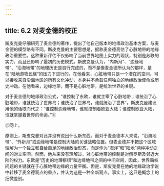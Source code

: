 ```yaml
---
---
---
```

title: 6.2 对麦金德的校正
---



斯皮克曼仔细研究了麦金德的著作，提出了他自己版本的地缘政治基本方案，与麦金德的模型略有不同。斯皮克曼的主要思想是，据称麦金德高估了心脏地带的地缘政治重要性。这种重新评估不仅影响了当前世界地图上实力的现状，特别是苏联的实力，而且还影响了最初的历史模式。斯皮克曼认为，“内新月”、“边缘地带”、“沿海地带”的地理历史是自行完成的，而不是像麦金德所认为的那样，是在“陆地游牧民族”的压力下进行的。在他看来，心脏地带只是一个潜在的空间，可以接收来自沿海地区的所有文化冲动，本身并不承载任何独立的地缘政治使命或历史冲动。在他看来，边缘地带，而不是心脏地带，是统治世界的关键。

对于麦金德的地缘政治公式，“谁控制了东欧，谁就主宰了心脏地带；谁统治了心脏地带，谁就统治了世界岛；谁统治了世界岛，谁就统治了世界”，斯皮克曼建议用他的话取而代之：“谁控制边缘地带，谁就控制着欧亚大陆；谁控制欧亚大陆，谁就掌握着世界的命运。”㉛

㉛同上。

原则上，斯皮克曼对此并没有说出什么新东西。而对于麦金德本人来说，“沿海地带”、“外新月”或边缘地带是控制大陆的关键战略位置。但麦金德并不把这个区域理解为一个独立和自给自足的地缘政治形态，而是作为“海洋”和“陆地”两种冲动之间的对立空间。然而，他从来没有理解过，对心脏地带的控制是对俄罗斯及邻近大陆的权力。东欧是“历史的地理枢纽”和边缘地带之间的中间空间，因此，世界霸权问题的关键就在于心脏地带边缘的力量平衡。但是，斯皮克曼在他的地缘政治学说中转移了麦金德观点的重点，并认为这是一种全新观点。事实上，这只是概念上的细微差别。